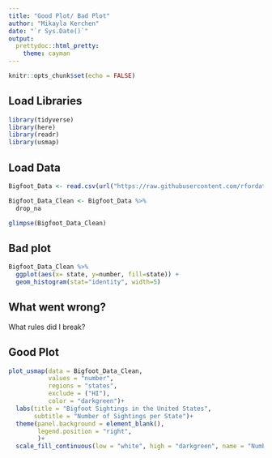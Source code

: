 ```yaml
---
title: "Good Plot/ Bad Plot"
author: "Mikayla Kerchen"
date: "`r Sys.Date()`"
output: 
  prettydoc::html_pretty:
    theme: cayman
---
```



```r
knitr::opts_chunk$set(echo = FALSE)
```

## Load Libraries

```r
library(tidyverse)
library(here)
library(readr)
library(usmap)
```

## Load Data

```r

Bigfoot_Data <- read.csv(url("https://raw.githubusercontent.com/rfordatascience/tidytuesday/master/data/2022/2022-09-13/bigfoot.csv"))

Bigfoot_Data_Clean <- Bigfoot_Data %>%
  drop_na

glimpse(Bigfoot_Data_Clean)

```


## Bad plot

```r
Bigfoot_Data_Clean %>%
  ggplot(aes(x= state, y=number, fill=state)) +
  geom_histogram(stat="identity", width=5)
```

## What went wrong?
What rules did I break?

## Good Plot

```r
plot_usmap(data = Bigfoot_Data_Clean,           
           values = "number",  
           regions = "states",
           exclude = ("HI"),
           color = "darkgreen")+
  labs(title = "Bigfoot Sightings in the United States",         
       subtitle = "Number of Sightings per State")+
  theme(panel.background = element_blank(),           
        legend.position = "right",
        )+
  scale_fill_continuous(low = "white", high = "darkgreen", name = "Number of Sightings")
```




